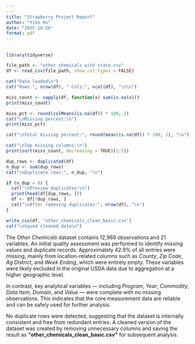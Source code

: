 ```yaml
---
---
title: "Strawberry Project Report"
author: "Yike Hu"
date: "2025-10-26"
format: pdf
---
```


## 

```r
library(tidyverse)

file_path <- "other chemicals with state.csv"
df <- read_csv(file_path, show_col_types = FALSE)

cat("Data loaded\n")
cat("Rows:", nrow(df), " Cols:", ncol(df), "\n\n")

miss_count <- sapply(df, function(x) sum(is.na(x)))
print(miss_count)

miss_pct <- round(colMeans(is.na(df)) * 100, 2)
cat("\nMissing percent:\n")
print(miss_pct)

cat("\nTotal missing percent:", round(mean(is.na(df)) * 100, 2), "\n")

cat("\nTop missing columns:\n")
print(sort(miss_count, decreasing = TRUE)[1:5])

dup_rows <- duplicated(df)
n_dup <- sum(dup_rows)
cat("\nDuplicate rows:", n_dup, "\n")

if (n_dup > 0) {
  cat("\nPreview duplicates:\n")
  print(head(df[dup_rows, ]))
  df <- df[!dup_rows, ]
  cat("\nAfter removing duplicates:", nrow(df), "\n")
}

write_csv(df, "other_chemicals_clean_basic.csv")
cat("\nSaved cleaned data\n")

```

The *Other Chemicals* dataset contains 12,969 observations and 21 variables. An initial quality assessment was performed to identify missing values and duplicate records. Approximately 42.9% of all entries were missing, mainly from location-related columns such as *County*, *Zip Code*, *Ag District*, and *Week Ending*, which were entirely empty. These variables were likely excluded in the original USDA data due to aggregation at a higher geographic level.

In contrast, key analytical variables --- including *Program*, *Year*, *Commodity*, *Data Item*, *Domain*, and *Value* --- were complete with no missing observations. This indicates that the core measurement data are reliable and can be safely used for further analysis.

No duplicate rows were detected, suggesting that the dataset is internally consistent and free from redundant entries. A cleaned version of the dataset was created by removing unnecessary columns and saving the result as **\"other_chemicals_clean_basic.csv\"** for subsequent analysis.

